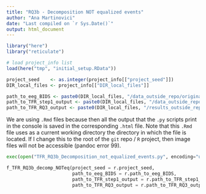 ```yaml
---
title: "RQ3b - Decomposition NOT equalized events"
author: "Ana Martinovici"
date: "Last compiled on `r Sys.Date()`"
output: html_document
---
```


```r

library("here")
library("reticulate")

# load project_info list
load(here("tmp", "initial_setup.RData"))

project_seed    <- as.integer(project_info[["project_seed"]])
DIR_local_files <- project_info[["DIR_local_files"]]

path_to_eeg_BIDS <- paste0(DIR_local_files, "/data_outside_repo/original_data/eeg_BIDS/")
path_to_TFR_step1_output <- paste0(DIR_local_files, "/data_outside_repo/processed_data/TFR/step1/")
path_to_TFR_RQ3_output <- paste0(DIR_local_files, "/results_outside_repo/RQ3/TFR/")


```

We are using `.Rmd` files because then all the output that the `.py` scripts print in the console is saved in the corresponding `.html` file. Note that this `.Rmd` file uses as a current working directory the directory in which the file is located. If I change this to the root of the `git` repo / `R` project, then image files will not be accessible (pandoc error 99).

```python
exec(open("TFR_RQ3b_Decomposition_not_equalized_events.py", encoding="utf-8").read())

f_TFR_RQ3b_decomp_NOTeq(project_seed = r.project_seed,  
                        path_to_eeg_BIDS = r.path_to_eeg_BIDS,
                        path_to_TFR_step1_output = r.path_to_TFR_step1_output, 
                        path_to_TFR_RQ3_output = r.path_to_TFR_RQ3_output)

```
